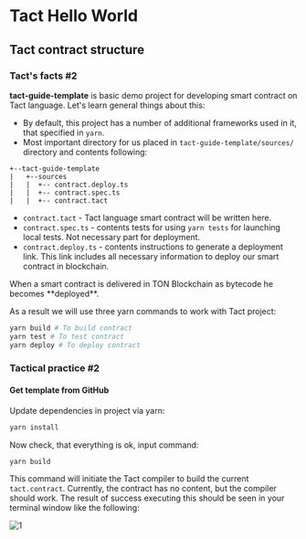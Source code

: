 
# Tact Hello World

## Tact contract structure

### Tact's facts #2

**tact-guide-template** is basic demo project for developing smart contract on Tact language. Let's learn general things about this:

* By default, this project has a number of additional frameworks used in it, that specified in `yarn`.
* Most important directory for us placed in `tact-guide-template/sources/` directory and contents following:
```
+--tact-guide-template
|   +--sources
|   |  +-- contract.deploy.ts
|   |  +-- contract.spec.ts
|   |  +-- contract.tact

```
*  `contract.tact` - Tact language smart contract will be written here. 
*  `contract.spec.ts` - contents tests for using `yarn tests` for launching local tests. Not necessary part for deployment.
*  `contract.deploy.ts` - contents instructions to generate a deployment link. This link includes all necessary information to deploy our smart contract in blockchain.
<Callout type="info">
When a smart contract is delivered in TON Blockchain as bytecode he becomes **deployed**.
</Callout>

As a result we will use three yarn commands to work with Tact project:
```bash copy
yarn build # To build contract
yarn test # To test contract
yarn deploy # To deploy contract
```

### Tactical practice #2
#### Get template from GitHub

Update dependencies in project via yarn:
```bash copy
yarn install
```

Now check, that everything is ok, input command:

```bash copy
yarn build
```
This command will initiate the Tact compiler to build the current `tact.contract`.
Currently, the contract has no content, but the compiler should work.
The result of success executing this should be seen in your terminal window like the following:

![1](public/tact-hello-world/tact-hello-world-1.png)
